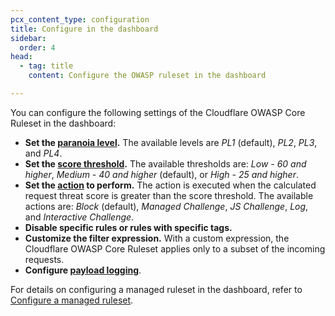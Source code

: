 ```yaml
---
pcx_content_type: configuration
title: Configure in the dashboard
sidebar:
  order: 4
head:
  - tag: title
    content: Configure the OWASP ruleset in the dashboard

---
```


You can configure the following settings of the Cloudflare OWASP Core Ruleset in the dashboard:

* **Set the [paranoia level](/waf/managed-rules/reference/owasp-core-ruleset/concepts/#paranoia-level).** The available levels are *PL1* (default), *PL2*, *PL3*, and *PL4*.
* **Set the [score threshold](/waf/managed-rules/reference/owasp-core-ruleset/concepts/#score-threshold).** The available thresholds are: *Low - 60 and higher*, *Medium - 40 and higher* (default), or *High - 25 and higher*.
* **Set the [action](/ruleset-engine/rules-language/actions/) to perform.** The action is executed when the calculated request threat score is greater than the score threshold. The available actions are: *Block* (default), *Managed Challenge*, *JS Challenge*, *Log*, and *Interactive Challenge*.
* **Disable specific rules or rules with specific tags.**
* **Customize the filter expression.** With a custom expression, the Cloudflare OWASP Core Ruleset applies only to a subset of the incoming requests.
* **Configure [payload logging](/waf/managed-rules/payload-logging/configure/)**.

For details on configuring a managed ruleset in the dashboard, refer to [Configure a managed ruleset](/waf/managed-rules/deploy-zone-dashboard/#configure-a-managed-ruleset).
